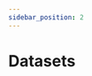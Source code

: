 ```yaml
---
sidebar_position: 2
---
```



# Datasets

<MarkdownVersionedPage
  repo="Medical-Event-Data-Standard/MEDS-DEV"
  markdownPath="src/MEDS_DEV/datasets/README.md"
/>
